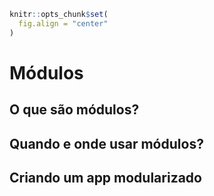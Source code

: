 ```r
knitr::opts_chunk$set(
  fig.align = "center"
)
```

# Módulos {#modulos}

## O que são módulos?

## Quando e onde usar módulos?

## Criando um app modularizado
